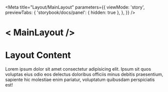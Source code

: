 
<Meta
  title="Layout/MainLayout"
  parameters={{
    viewMode: 'story',
    previewTabs: {
      'storybook/docs/panel': { hidden: true },
    },
  }}
/>

# < MainLayout />

<Canvas>
  <Story name="Default">
    <div className="__next">
      <MainLayout>
        <div className="bg-slate-200">
          <h1>Layout Content</h1>
          <p>
            Lorem ipsum dolor sit amet consectetur adipisicing elit. Ipsum sit quos voluptas eius odio eos delectus doloribus
            officiis minus debitis praesentium, sapiente hic molestiae enim pariatur, voluptatum quibusdam perspiciatis est!
          </p>
        </div>
      </MainLayout>
    </div>
  </Story>
</Canvas>
